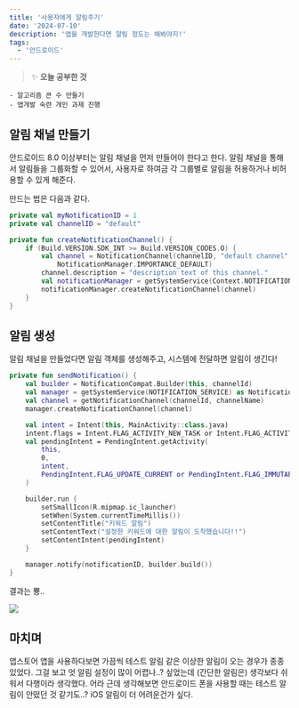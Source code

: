 ```yaml
---
title: '사용자에게 알림주기'
date: '2024-07-10'
description: '앱을 개발한다면 알림 정도는 해봐야지!'
tags:
  - '안드로이드'
---
```


> ✨ **오늘 공부한 것**
>
```
- 알고리즘 큰 수 만들기
- 앱개발 숙련 개인 과제 진행
```
>

## 알림 채널 만들기

안드로이드 8.0 이상부터는 알림 채널을 먼저 만들어야 한다고 한다. 알림 채널을 통해서 알림들을 그룹화할 수 있어서, 사용자로 하여금 각 그룹별로 알림을 허용하거나 비허용할 수 있게 해준다.

만드는 법은 다음과 같다.

```kotlin
private val myNotificationID = 1
private val channelID = "default"

private fun createNotificationChannel() {
    if (Build.VERSION.SDK_INT >= Build.VERSION_CODES.O) {
        val channel = NotificationChannel(channelID, "default channel",
            NotificationManager.IMPORTANCE_DEFAULT)
        channel.description = "description text of this channel."
        val notificationManager = getSystemService(Context.NOTIFICATION_SERVICE) as NotificationManager
        notificationManager.createNotificationChannel(channel)
    }
}
```

## 알림 생성

알림 채널을 만들었다면 알림 객체를 생성해주고, 시스템에 전달하면 알림이 생긴다!

```kotlin
private fun sendNotification() {
    val builder = NotificationCompat.Builder(this, channelId)
    val manager = getSystemService(NOTIFICATION_SERVICE) as NotificationManager
    val channel = getNotificationChannel(channelId, channelName)
    manager.createNotificationChannel(channel)

    val intent = Intent(this, MainActivity::class.java)
    intent.flags = Intent.FLAG_ACTIVITY_NEW_TASK or Intent.FLAG_ACTIVITY_CLEAR_TASK
    val pendingIntent = PendingIntent.getActivity(
        this,
        0,
        intent,
        PendingIntent.FLAG_UPDATE_CURRENT or PendingIntent.FLAG_IMMUTABLE
    )

    builder.run {
        setSmallIcon(R.mipmap.ic_launcher)
        setWhen(System.currentTimeMillis())
        setContentTitle("키워드 알림")
        setContentText("설정한 키워드에 대한 알림이 도착했습니다!!")
        setContentIntent(pendingIntent)
    }

    manager.notify(notificationID, builder.build())
}
```

결과는 뿅..

![](/posts/etc/today-i-learned/2024-07-10.png)

## 마치며

앱스토어 앱을 사용하다보면 가끔씩 테스트 알림 같은 이상한 알림이 오는 경우가 종종 있었다. 그걸 보고 엇 알림 설정이 많이 어렵나..? 싶었는데 (간단한 알림은) 생각보다 쉬워서 다행이라 생각했다. 어라 근데 생각해보면 안드로이드 폰을 사용할 때는 테스트 알림이 안떴던 것 같기도..? iOS 알림이 더 어려운건가 싶다.
